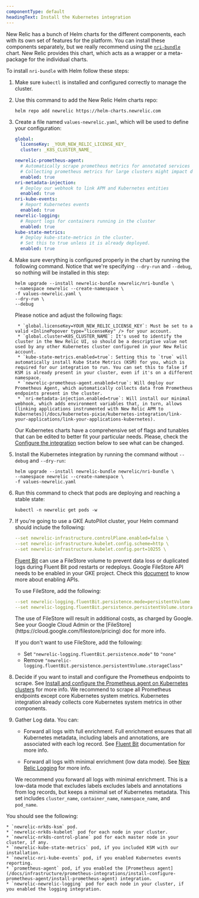 ```yaml
---
componentType: default
headingText: Install the Kubernetes integration
---
```


New Relic has a bunch of Helm charts for the different components, each with its own set of features for the platform. You can install these components separately, but we really recommend using the [`nri-bundle`](https://github.com/newrelic/helm-charts/tree/master/charts/nri-bundle) chart. New Relic provides this chart, which acts as a wrapper or a meta-package for the individual charts.

To install `nri-bundle` with Helm follow these steps:

1. Make sure `kubectl` is installed and configured correctly to manage the cluster.

2. Use this command to add the New Relic Helm charts repo:
    ```shell
    helm repo add newrelic https://helm-charts.newrelic.com
    ```
3. Create a file named `values-newrelic.yaml`, which will be used to define your configuration:

    ```yaml
    global:
      licenseKey: _YOUR_NEW_RELIC_LICENSE_KEY_
      cluster: _K8S_CLUSTER_NAME_
    
    newrelic-prometheus-agent:
      # Automatically scrape prometheus metrics for annotated services in the cluster
      # Collecting prometheus metrics for large clusters might impact data usage significantly
      enabled: true
    nri-metadata-injection:
      # Deploy our webhook to link APM and Kubernetes entities
      enabled: true
    nri-kube-events:
      # Report Kubernetes events
      enabled: true
    newrelic-logging:
      # Report logs for containers running in the cluster
      enabled: true
    kube-state-metrics:
      # Deploy kube-state-metrics in the cluster.
      # Set this to true unless it is already deployed.
      enabled: true
    ```
4. Make sure everything is configured properly in the chart by running the following command. Notice that we're specifying `--dry-run` and `--debug`, so nothing will be installed in this step:

    ```shell
    helm upgrade --install newrelic-bundle newrelic/nri-bundle \
    --namespace newrelic --create-namespace \
    -f values-newrelic.yaml \
    --dry-run \
    --debug
    ```
    
    Please notice and adjust the following flags:
    
        * `global.licenseKey=YOUR_NEW_RELIC_LICENSE_KEY`: Must be set to a valid <InlinePopover type="licenseKey" /> for your account.
        * `global.cluster=K8S_CLUSTER_NAME`: It's used to identify the cluster in the New Relic UI, so should be a descriptive value not used by any other Kubernetes cluster configured in your New Relic account.
        * `kube-state-metrics.enabled=true`: Setting this to `true` will automatically install Kube State Metrics (KSM) for you, which is required for our integration to run. You can set this to false if KSM is already present in your cluster, even if it's on a different namespace.
        * `newrelic-prometheus-agent.enabled=true`: Will deploy our Prometheus Agent, which automatically collects data from Prometheus endpoints present in the cluster.
        * `nri-metadata-injection.enabled=true`: Will install our minimal webhook, which adds environment variables that, in turn, allows [linking applications instrumented with New Relic APM to Kubernetes](/docs/kubernetes-pixie/kubernetes-integration/link-your-applications/link-your-applications-kubernetes).

    Our Kubernetes charts have a comprehensive set of flags and tunables that can be edited to better fit your particular needs. Please, check the [Configure the integration](#configure) section below to see what can be changed.

5. Install the Kubernetes integration by running the command without `--debug` and `--dry-run`:

    ```shell
    helm upgrade --install newrelic-bundle newrelic/nri-bundle \
    --namespace newrelic --create-namespace \
    -f values-newrelic.yaml
    ```
    
6. Run this command to check that pods are deploying and reaching a stable state:

    ```shell
    kubectl -n newrelic get pods -w
    ```

7.  If you're going to use a GKE AutoPilot cluster, your Helm command should include the following:

    ```yaml
    --set newrelic-infrastructure.controlPlane.enabled=false \
    --set newrelic-infrastructure.kubelet.config.scheme=http \
    --set newrelic-infrastructure.kubelet.config.port=10255 \
    ```

    [Fluent Bit](https://fluentbit.io/) can use a FileStore volume to prevent data loss or duplicated logs during Fluent Bit pod restarts or redeploys.  Google FileStore API needs to be enabled in your GKE project. Check this [document](https://support.google.com/googleapi/answer/6158841) to know more about enabling APIs. 

    To use FileStore, add the following:

    ```yaml
    --set newrelic-logging.fluentBit.persistence.mode=persistentVolume
    --set newrelic-logging.fluentBit.persistence.persistentVolume.storageClass=standard-rwx
    ```

    <Callout variant="important">
    The use of FileStore will result in additional costs, as charged by Google. See your Google Cloud Admin or the [FileStore](https://cloud.google.com/filestore/pricing) doc for more info.
    </Callout>

    If you don't want to use FileStore, add the following:

    * Set `"newrelic-logging.fluentBit.persistence.mode"` to `"none"`
    * Remove `"newrelic-logging.fluentBit.persistence.persistentVolume.storageClass"`

8. Decide if you want to install and configure the Prometheus endpoints to scrape. See [Install and configure the Prometheus agent on Kubernetes clusters](/docs/infrastructure/prometheus-integrations/install-configure-prometheus-agent/install-prometheus-agent/) for more info. We recommend to scrape all Prometheus endpoints except core Kubernetes system metrics. Kubernetes integration already collects core Kubernetes system metrics in other components. 

9. Gather Log data. You can:

    * Forward all logs with full enrichment. Full enrichment ensures that all Kubernetes metadata, including labels and annotations, are associated with each log record. See [Fluent Bit](https://docs.fluentbit.io/manual/installation/kubernetes#concepts) documentation for more info.

    * Forward all logs with minimal enrichment (low data mode). See [New Relic Logging](/docs/kubernetes-pixie/kubernetes-integration/installation/reduce-ingest/#new-relic-logging) for more info.

    We recommend you forward all logs with minimal enrichment. This is a low-data mode that excludes labels excludes labels and annotations from log records, but keeps a minimal set of Kubernetes metadata. This set includes `cluster_name`, `container_name`, `namespace_name`, and `pod_name`.


You should see the following:

    * `newrelic-nrk8s-ksm` pod.
    * `newrelic-nrk8s-kubelet` pod for each node in your cluster.
    * `newrelic-nrk8s-control-plane` pod for each master node in your cluster, if any.
    * `newrelic-kube-state-metrics` pod, if you included KSM with our installation.
    * `newrelic-nri-kube-events` pod, if you enabled Kubernetes events reporting.
    * `prometheus-agent` pod, if you enabled the [Prometheus agent](/docs/infrastructure/prometheus-integrations/install-configure-prometheus-agent/install-prometheus-agent) integration.
    * `newrelic-newrelic-logging` pod for each node in your cluster, if you enabled the logging integration.

